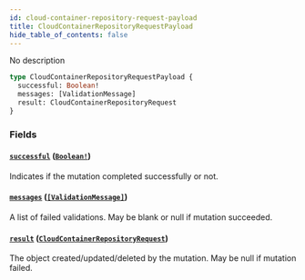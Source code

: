 ```yaml
---
id: cloud-container-repository-request-payload
title: CloudContainerRepositoryRequestPayload
hide_table_of_contents: false
---
```



No description

```graphql
type CloudContainerRepositoryRequestPayload {
  successful: Boolean!
  messages: [ValidationMessage]
  result: CloudContainerRepositoryRequest
}
```


### Fields

#### [`successful`](#) ([`Boolean!`](/swapi/scalars/boolean))

Indicates if the mutation completed successfully or not.


#### [`messages`](#) ([`[ValidationMessage]`](/swapi/objects/validation-message))

A list of failed validations. May be blank or null if mutation succeeded.


#### [`result`](#) ([`CloudContainerRepositoryRequest`](/swapi/objects/cloud-container-repository-request))

The object created/updated/deleted by the mutation. May be null if mutation failed.




